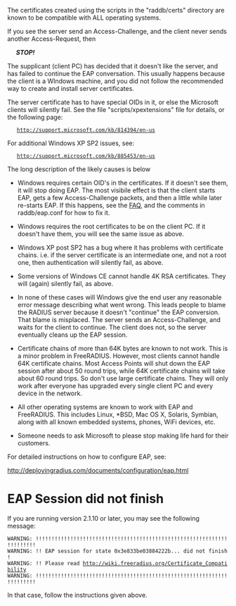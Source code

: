 The certificates created using the scripts in the "raddb/certs" directory are known to be compatible
with ALL operating systems.

If you see the server send an Access-Challenge, and the client never sends another Access-Request,
then

&nbsp;&nbsp;&nbsp;&nbsp;&nbsp;'''''STOP!'''''

The supplicant (client PC) has decided that it doesn't like the server, and has failed to continue the EAP conversation.  This usually happens because the client is a WIndows machine, and you did not follow the recommended way to create and install server certificates.

The server certificate has to have special OIDs in it, or else the Microsoft clients will silently
fail.  See the file "scripts/xpextensions" file for details, or the following page:

	http://support.microsoft.com/kb/814394/en-us

For additional Windows XP SP2 issues, see:

	http://support.microsoft.com/kb/885453/en-us

The long description of the likely causes is below

* Windows requires certain OID's in the certificates.  If it doesn't see them, it will stop doing EAP.  The most visibile effect is that the client starts EAP, gets a few Access-Challenge packets, and then a little while later re-starts EAP.  If this happens, see the [[FAQ#PEAP_or_EAP-TLS_Doesn.27t_Work_with_a_Windows_machine|FAQ]], and the comments in raddb/eap.conf for how to fix it.

* Windows requires the root certificates to be on the client PC.  If it doesn't have them, you will see the same issue as above.

* Windows XP post SP2 has a bug where it has problems with certificate chains.  i.e. if the server certificate is an intermediate one, and not a root one, then authentication will silently fail, as above.

* Some versions of Windows CE cannot handle 4K RSA certificates.  They will (again) silently fail, as above.

* In none of these cases will Windows give the end user any reasonable error message describing what went wrong.  This leads people to blame the RADIUS server because it doesn't "continue" the EAP conversion. That blame is misplaced.  The server sends an Access-Challenge, and waits for the client to continue.  The client does not, so the server eventually cleans up the EAP session.

* Certificate chains of more than 64K bytes are known to not work.  This is a minor problem in FreeRADIUS.  However, most clients cannot handle 64K certificate chains.  Most Access Points will shut down the EAP session after about 50 round trips, while 64K certificate chains will take about 60 round trips.  So don't use large certificate chains.  They will only work after everyone has upgraded every single client PC and every device in the network.

* All other operating systems are known to work with EAP and FreeRADIUS. This includes Linux, *BSD, Mac OS X, Solaris, Symbian, along with all known embedded systems, phones, WiFi devices, etc.

* Someone needs to ask Microsoft to please stop making life hard for their customers.

For detailed instructions on how to configure EAP, see:

http://deployingradius.com/documents/configuration/eap.html

=EAP Session did not finish=

If you are running version 2.1.10 or later, you may see the following message:

 WARNING: !!!!!!!!!!!!!!!!!!!!!!!!!!!!!!!!!!!!!!!!!!!!!!!!!!!!!!!!!!!!!!!!!!!!!!
 WARNING: !! EAP session for state 0x3e833be03884222b... did not finish!
 WARNING: !! Please read http://wiki.freeradius.org/Certificate_Compatibility
 WARNING: !!!!!!!!!!!!!!!!!!!!!!!!!!!!!!!!!!!!!!!!!!!!!!!!!!!!!!!!!!!!!!!!!!!!!!

In that case, follow the instructions given above.